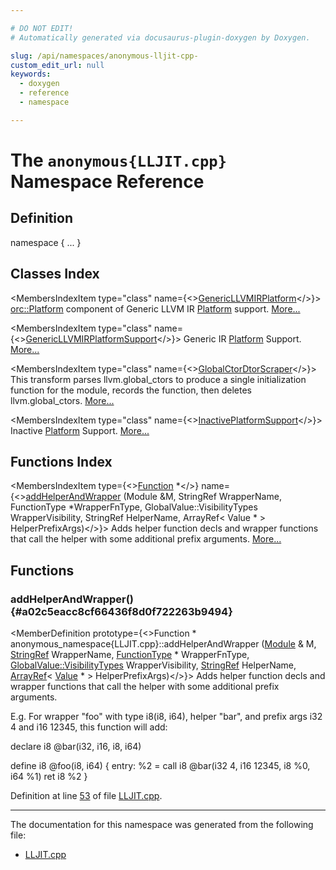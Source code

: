 ```yaml
---

# DO NOT EDIT!
# Automatically generated via docusaurus-plugin-doxygen by Doxygen.

slug: /api/namespaces/anonymous-lljit-cpp-
custom_edit_url: null
keywords:
  - doxygen
  - reference
  - namespace

---
```





# The `anonymous{LLJIT.cpp}` Namespace Reference

<DoxygenPage pluginConfig={pluginConfig}>



## Definition

<CodeBlock>namespace &#123; ... &#125;</CodeBlock>

## Classes Index

<MembersIndex>

<MembersIndexItem
  type="class"
  name={<><a href="/docs/api/classes/anonymous-namespace-lljit-cpp-/genericllvmirplatform">GenericLLVMIRPlatform</a></>}>
<a href="/docs/api/classes/llvm/orc/platform">orc::Platform</a> component of Generic LLVM IR <a href="/docs/api/classes/llvm/orc/platform">Platform</a> support. <a href="/docs/api/classes/anonymous-namespace-lljit-cpp-/genericllvmirplatform/#details">More...</a>
</MembersIndexItem>

<MembersIndexItem
  type="class"
  name={<><a href="/docs/api/classes/anonymous-namespace-lljit-cpp-/genericllvmirplatformsupport">GenericLLVMIRPlatformSupport</a></>}>
Generic IR <a href="/docs/api/classes/llvm/orc/platform">Platform</a> Support. <a href="/docs/api/classes/anonymous-namespace-lljit-cpp-/genericllvmirplatformsupport/#details">More...</a>
</MembersIndexItem>

<MembersIndexItem
  type="class"
  name={<><a href="/docs/api/classes/anonymous-namespace-lljit-cpp-/globalctordtorscraper">GlobalCtorDtorScraper</a></>}>
This transform parses llvm.global&#95;ctors to produce a single initialization function for the module, records the function, then deletes llvm.global&#95;ctors. <a href="/docs/api/classes/anonymous-namespace-lljit-cpp-/globalctordtorscraper/#details">More...</a>
</MembersIndexItem>

<MembersIndexItem
  type="class"
  name={<><a href="/docs/api/classes/anonymous-namespace-lljit-cpp-/inactiveplatformsupport">InactivePlatformSupport</a></>}>
Inactive <a href="/docs/api/classes/llvm/orc/platform">Platform</a> Support. <a href="/docs/api/classes/anonymous-namespace-lljit-cpp-/inactiveplatformsupport/#details">More...</a>
</MembersIndexItem>

</MembersIndex>

## Functions Index

<MembersIndex>

<MembersIndexItem
  type={<><a href="/docs/api/classes/llvm/function">Function</a> &#42;</>}
  name={<><a href="#a02c5eacc8cf66436f8d0f722263b9494">addHelperAndWrapper</a> (Module &amp;M, StringRef WrapperName, FunctionType &#42;WrapperFnType, GlobalValue::VisibilityTypes WrapperVisibility, StringRef HelperName, ArrayRef&lt; Value &#42; &gt; HelperPrefixArgs)</>}>
Adds helper function decls and wrapper functions that call the helper with some additional prefix arguments. <a href="#a02c5eacc8cf66436f8d0f722263b9494">More...</a>
</MembersIndexItem>

</MembersIndex>


<SectionDefinition>

## Functions

### addHelperAndWrapper() {#a02c5eacc8cf66436f8d0f722263b9494}

<MemberDefinition
  prototype={<>Function &#42; anonymous&#95;namespace&#123;LLJIT.cpp&#125;::addHelperAndWrapper (<a href="/docs/api/classes/llvm/module">Module</a> &amp; M, <a href="/docs/api/classes/llvm/stringref">StringRef</a> WrapperName, <a href="/docs/api/classes/llvm/functiontype">FunctionType</a> &#42; WrapperFnType, <a href="/docs/api/classes/llvm/globalvalue/#a9141f967188383108a69cc1b8ed3c195">GlobalValue::VisibilityTypes</a> WrapperVisibility, <a href="/docs/api/classes/llvm/stringref">StringRef</a> HelperName, <a href="/docs/api/classes/llvm/arrayref">ArrayRef</a>&lt; <a href="/docs/api/classes/llvm/value">Value</a> &#42; &gt; HelperPrefixArgs)</>}>
Adds helper function decls and wrapper functions that call the helper with some additional prefix arguments.

E.g. For wrapper &quot;foo&quot; with type i8(i8, i64), helper &quot;bar&quot;, and prefix args i32 4 and i16 12345, this function will add:

declare i8 @bar(i32, i16, i8, i64)

define i8 @foo(i8, i64) &#123; entry: %2 = call i8 @bar(i32 4, i16 12345, i8 %0, i64 %1) ret i8 %2 &#125;

Definition at line <a href="/docs/api/files/lib/lib/executionengine/lib/executionengine/orc/lljit-cpp/#l00053">53</a> of file <a href="/docs/api/files/lib/lib/executionengine/lib/executionengine/orc/lljit-cpp">LLJIT.cpp</a>.
</MemberDefinition>

</SectionDefinition>

<hr/>

The documentation for this namespace was generated from the following file:

<ul>
<li><a href="/docs/api/files/lib/lib/executionengine/lib/executionengine/orc/lljit-cpp">LLJIT.cpp</a></li>
</ul>

</DoxygenPage>
